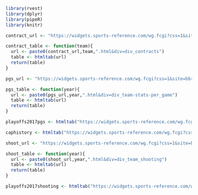 ```r
library(rvest)
library(dplyr)
library(pipeR)
library(knitr)
```

```r
contract_url <- "https://widgets.sports-reference.com/wg.fcgi?css=1&site=bbr&url=%2Fcontracts%2F"

contract_table <- function(team){
  url <- paste0(contract_url,team,".html&div=div_contracts")
  table <- htmltab(url)
  return(table)
}

```

```r
pgs_url <- "https://widgets.sports-reference.com/wg.fcgi?css=1&site=bbr&url=%2Fplayoffs%2FNBA_"

pgs_table <- function(year){
  url <- paste0(pgs_url,year,".html&div=div_team-stats-per_game")
  table <- htmltab(url)
  return(table)
}

playoffs2017pgs <- htmltab("https://widgets.sports-reference.com/wg.fcgi?css=1&site=bbr&url=%2Fplayoffs%2FNBA_2017.html&div=div_team-stats-per_game")
```

```r
caphistory <- htmltab("https://widgets.sports-reference.com/wg.fcgi?css=1&site=bbr&url=%2Fcontracts%2Fsalary-cap-history.html&div=div_salary_cap_history")
```

```r
shoot_url <- "https://widgets.sports-reference.com/wg.fcgi?css=1&site=bbr&url=%2Fplayoffs%2FNBA_"

shoot_table <- function(year){
  url <- paste0(shoot_url,year,".html&div=div_team_shooting")
  table <- htmltab(url)
  return(table)
}

playoffs2017shooting <- htmltab("https://widgets.sports-reference.com/wg.fcgi?css=1&site=bbr&url=%2Fplayoffs%2FNBA_2017.html&div=div_team_shooting")
```

```r

```